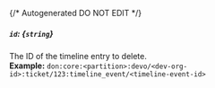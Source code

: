 {/* Autogenerated DO NOT EDIT  */}
##### `id`: *{`string`}*
The ID of the timeline entry to delete.
<br/>
**Example:** `don:core:<partition>:devo/<dev-org-id>:ticket/123:timeline_event/<timeline-event-id>`


